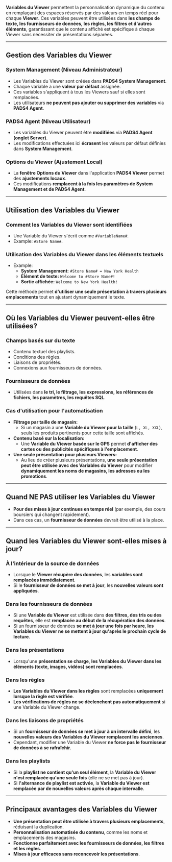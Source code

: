 **Variables du Viewer** permettent la personnalisation dynamique du contenu en remplaçant des espaces réservés par des valeurs en temps réel pour chaque **Viewer**. Ces variables peuvent être utilisées dans **les champs de texte, les fournisseurs de données, les règles, les filtres et d'autres éléments**, garantissant que le contenu affiché est spécifique à chaque Viewer sans nécessiter de présentations séparées.

***

## **Gestion des Variables du Viewer**

### **System Management (Niveau Administrateur)**

* Les Variables du Viewer sont créées dans **PADS4 System Management**.
* Chaque variable a une **valeur par défaut** assignée.
* Ces variables s'appliquent à tous les Viewers sauf si elles sont remplacées.
* Les utilisateurs **ne peuvent pas ajouter ou supprimer des variables** via **PADS4 Agent**.

### **PADS4 Agent (Niveau Utilisateur)**

* Les variables du Viewer peuvent être **modifiées** via **PADS4 Agent (onglet Server)**.
* Les modifications effectuées ici **écrasent** les valeurs par défaut définies dans **System Management**.

### **Options du Viewer (Ajustement Local)**

* La **fenêtre Options du Viewer** dans l'application **PADS4 Viewer** permet des **ajustements locaux**.
* Ces modifications **remplacent à la fois les paramètres de System Management et de PADS4 Agent**.

***

## **Utilisation des Variables du Viewer**

### **Comment les Variables du Viewer sont identifiées**

* Une Variable du Viewer s'écrit comme `#VariableName#`.
* Example: `#Store Name#`.

### **Utilisation des Variables du Viewer dans les éléments textuels**

* Example:
  * **System Management:** `#Store Name# = New York Health`
  * **Élément de texte:** `Welcome to #Store Name#!`
  * **Sortie affichée:** `Welcome to New York Health!`

Cette méthode permet **d'utiliser une seule présentation à travers plusieurs emplacements** tout en ajustant dynamiquement le texte.

***

## **Où les Variables du Viewer peuvent-elles être utilisées?**

### **Champs basés sur du texte**

* Contenu textuel des playlists.
* Conditions des règles.
* Liaisons de propriétés.
* Connexions aux fournisseurs de données.

### **Fournisseurs de données**

* Utilisées dans **le tri, le filtrage, les expressions, les références de fichiers, les paramètres, les requêtes SQL**.

### **Cas d'utilisation pour l'automatisation**

* **Filtrage par taille de magasin:**
  * Si un magasin a une **Variable du Viewer pour la taille** (`L, XL, XXL`), seuls les produits pertinents pour cette taille sont affichés.
* **Contenu basé sur la localisation:**
  * Une **Variable du Viewer basée sur le GPS** permet **d'afficher des cartes ou des publicités spécifiques à l'emplacement**.
* **Une seule présentation pour plusieurs Viewers:**
  * Au lieu de créer plusieurs présentations, **une seule présentation peut être utilisée avec des Variables du Viewer** pour modifier **dynamiquement les noms de magasins, les adresses ou les promotions**.

***

## **Quand NE PAS utiliser les Variables du Viewer**

* **Pour des mises à jour continues en temps réel** (par exemple, des cours boursiers qui changent rapidement).
* Dans ces cas, un **fournisseur de données** devrait être utilisé à la place.

***

## **Quand les Variables du Viewer sont-elles mises à jour?**

### **À l'intérieur de la source de données**

* Lorsque le **Viewer récupère des données**, les **variables sont remplacées immédiatement**.
* Si le **fournisseur de données se met à jour**, les **nouvelles valeurs sont appliquées**.

### **Dans les fournisseurs de données**

* Si une **Variable du Viewer** est utilisée dans **des filtres, des tris ou des requêtes**, elle est **remplacée au début de la récupération des données**.
* Si un fournisseur de données **se met à jour une fois par heure**, **les Variables du Viewer ne se mettent à jour qu'après le prochain cycle de lecture**.

### **Dans les présentations**

* Lorsqu'une **présentation se charge**, **les Variables du Viewer dans les éléments (texte, images, vidéos) sont remplacées**.

### **Dans les règles**

* **Les Variables du Viewer dans les règles** sont remplacées **uniquement lorsque la règle est vérifiée**.
* **Les vérifications de règles ne se déclenchent pas automatiquement** si une Variable du Viewer change.

### **Dans les liaisons de propriétés**

* Si un **fournisseur de données se met à jour à un intervalle défini**, les **nouvelles valeurs des Variables du Viewer remplacent les anciennes**.
* Cependant, modifier une Variable du Viewer **ne force pas le fournisseur de données à se rafraîchir**.

### **Dans les playlists**

* Si la **playlist ne contient qu'un seul élément**, la **Variable du Viewer n'est remplacée qu'une seule fois** (elle ne se met pas à jour).
* Si **l'alternance de playlist est activée**, la **Variable du Viewer est remplacée par de nouvelles valeurs après chaque intervalle**.

***

## **Principaux avantages des Variables du Viewer**

* **Une présentation peut être utilisée à travers plusieurs emplacements**, réduisant la duplication.
* **Personnalisation automatisée du contenu**, comme les noms et emplacements des magasins.
* **Fonctionne parfaitement avec les fournisseurs de données, les filtres et les règles**.
* **Mises à jour efficaces sans reconcevoir les présentations**.
